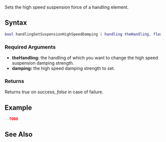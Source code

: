 
{{Server function}}
{{Needs_Example}}
Sets the high speed suspension force of a handling element.

==Syntax==
<syntaxhighlight lang="lua">
bool handlingSetSuspensionHighSpeedDamping ( handling theHandling, float damping )
</syntaxhighlight>

===Required Arguments===
*'''theHandling:''' the handling of which you want to change the high speed suspension damping strength.
*'''damping:''' the high speed damping strength to set.

===Returns===
Returns ''true'' on success, ''false'' in case of failure.

==Example==
<syntaxhighlight lang="lua">
--TODO
</syntaxhighlight>

==See Also==
{{Handling_functions}}